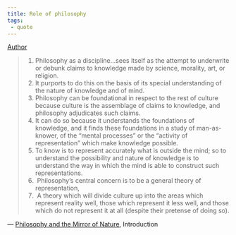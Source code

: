 ```yaml
---
title: Role of philosophy
tags: 
 - quote
---
```


[Author](/docs/phil/Richard Rorty.html)

> 1.  Philosophy as a discipline...sees itself as the attempt to underwrite or debunk claims to knowledge made by science, morality, art, or religion.  
> 2. It purports to do this on the basis of its special understanding of the nature of knowledge and of mind.  
> 3. Philosophy can be foundational in respect to the rest of culture because culture is the assemblage of claims to knowledge, and philosophy adjudicates such claims.
> 4. It can do so because it understands the foundations of knowledge, and it finds these foundations in a study of man-as-knower, of the "mental processes" or the "activity of representation" which make knowledge possible. 
> 5. To know is to represent accurately what is outside the mind; so to understand the possibility and nature of knowledge is to understand the way in which the mind is able to construct such representations.
> 6.  Philosophy's central concern is to be a general theory of representation,
> 7.  A theory which will divide culture up into the areas which represent reality well, those which represent it less well, and those which do not represent it at all (despite their pretense of doing so).

— [Philosophy and the Mirror of Nature](/docs/phil/Philosophy and the Mirror of Nature.html),  Introduction
